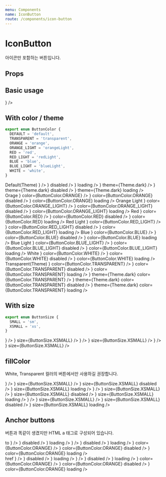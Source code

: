 ```yaml
---
menu: Components
name: IconButton
route: /components/icon-button
---
```



# IconButton

아이콘만 포함하는 버튼입니다.

## Props

<PropsTable of={IconButton} />

## Basic usage

<Playground>
  <IconButton icon={<Icon.Edit />} />
</Playground>

## With color / theme

```ts
export enum ButtonColor {
  DEFAULT = 'default',
  TRANSPARENT = 'transparent',
  ORANGE = 'orange',
  ORANGE_LIGHT = 'orangeLight',
  RED = 'red',
  RED_LIGHT = 'redLight',
  BLUE = 'blue',
  BLUE_LIGHT = 'blueLight',
  WHITE = 'white',
}
```

<Playground>
  Default(Theme)
  <PlayGroundButtonContainer>
    <IconButton icon={<Icon.Edit />} />
    <IconButton icon={<Icon.Edit />} disabled />
    <IconButton icon={<Icon.Edit />} loading />
  </PlayGroundButtonContainer>
  <PlayGroundButtonContainer theme={Theme.dark}>
    <IconButton icon={<Icon.Edit />} theme={Theme.dark} />
    <IconButton icon={<Icon.Edit />} theme={Theme.dark} disabled />
    <IconButton icon={<Icon.Edit />} theme={Theme.dark} loading />
  </PlayGroundButtonContainer>
  <br />
  Orage
  <PlayGroundButtonContainer>
    <IconButton icon={<Icon.Edit />} color={ButtonColor.ORANGE} />
    <IconButton icon={<Icon.Edit />} color={ButtonColor.ORANGE} disabled />
    <IconButton icon={<Icon.Edit />} color={ButtonColor.ORANGE} loading />
  </PlayGroundButtonContainer>
  Orange Light
  <PlayGroundButtonContainer>
    <IconButton icon={<Icon.Edit />} color={ButtonColor.ORANGE_LIGHT} />
    <IconButton icon={<Icon.Edit />} color={ButtonColor.ORANGE_LIGHT} disabled />
    <IconButton icon={<Icon.Edit />} color={ButtonColor.ORANGE_LIGHT} loading />
  </PlayGroundButtonContainer>
  Red
  <PlayGroundButtonContainer>
    <IconButton icon={<Icon.Edit />} color={ButtonColor.RED} />
    <IconButton icon={<Icon.Edit />} color={ButtonColor.RED} disabled />
    <IconButton icon={<Icon.Edit />} color={ButtonColor.RED} loading />
  </PlayGroundButtonContainer>
  Red Light
  <PlayGroundButtonContainer>
    <IconButton icon={<Icon.Edit />} color={ButtonColor.RED_LIGHT} />
    <IconButton icon={<Icon.Edit />} color={ButtonColor.RED_LIGHT} disabled />
    <IconButton icon={<Icon.Edit />} color={ButtonColor.RED_LIGHT} loading />
  </PlayGroundButtonContainer>
  Blue
  <PlayGroundButtonContainer>
    <IconButton icon={<Icon.Edit />} color={ButtonColor.BLUE} />
    <IconButton icon={<Icon.Edit />} color={ButtonColor.BLUE} disabled />
    <IconButton icon={<Icon.Edit />} color={ButtonColor.BLUE} loading />
  </PlayGroundButtonContainer>
  Blue Light
  <PlayGroundButtonContainer>
    <IconButton icon={<Icon.Edit />} color={ButtonColor.BLUE_LIGHT} />
    <IconButton icon={<Icon.Edit />} color={ButtonColor.BLUE_LIGHT} disabled />
    <IconButton icon={<Icon.Edit />} color={ButtonColor.BLUE_LIGHT} loading />
  </PlayGroundButtonContainer>
  White
  <PlayGroundButtonContainer theme={Theme.dark}>
    <IconButton icon={<Icon.Edit />} color={ButtonColor.WHITE} />
    <IconButton icon={<Icon.Edit />} color={ButtonColor.WHITE} disabled />
    <IconButton icon={<Icon.Edit />} color={ButtonColor.WHITE} loading />
  </PlayGroundButtonContainer>
  <br />
  Transparent(Theme)
  <PlayGroundButtonContainer>
    <IconButton icon={<Icon.Edit />} color={ButtonColor.TRANSPARENT} />
    <IconButton icon={<Icon.Edit />} color={ButtonColor.TRANSPARENT} disabled />
    <IconButton icon={<Icon.Edit />} color={ButtonColor.TRANSPARENT} loading />
  </PlayGroundButtonContainer>
  <PlayGroundButtonContainer theme={Theme.dark}>
    <IconButton icon={<Icon.Edit />} theme={Theme.dark} color={ButtonColor.TRANSPARENT} />
    <IconButton icon={<Icon.Edit />} theme={Theme.dark} color={ButtonColor.TRANSPARENT} disabled />
    <IconButton icon={<Icon.Edit />} theme={Theme.dark} color={ButtonColor.TRANSPARENT} loading />
  </PlayGroundButtonContainer>
</Playground>

## With size

```ts
export enum ButtonSize {
  SMALL = 'sm',
  XSMALL = 'xs',
}
```

<Playground>
  <PlayGroundButtonContainer>
    <IconButton icon={<Icon.Edit />} />
    <IconButton icon={<Icon.Edit />} size={ButtonSize.XSMALL} />
  </PlayGroundButtonContainer>
  <PlayGroundButtonContainer>
    <IconButton to="/" target="_blank" icon={<Icon.Edit />} />
    <IconButton to="/" target="_blank" icon={<Icon.Edit />} size={ButtonSize.XSMALL} />
  </PlayGroundButtonContainer>
  <PlayGroundButtonContainer>
    <IconButton href="/" target="_blank" icon={<Icon.Edit />} />
    <IconButton href="/" target="_blank" icon={<Icon.Edit />} size={ButtonSize.XSMALL} />
  </PlayGroundButtonContainer>
</Playground>

## fillColor

White, Transparent 컬러의 버튼에서만 사용하길 권장합니다.

<Playground>
  <PlayGroundButtonContainer theme={Theme.dark}>
    <IconButton color={ButtonColor.WHITE} fillColor={Colors.red500} icon={<Icon.Heart />} />
    <IconButton color={ButtonColor.WHITE} fillColor={Colors.red500} icon={<Icon.Heart />} size={ButtonSize.XSMALL} />
    <IconButton
      color={ButtonColor.WHITE}
      fillColor={Colors.red500}
      icon={<Icon.Heart />}
      size={ButtonSize.XSMALL}
      disabled
    />
    <IconButton
      color={ButtonColor.WHITE}
      fillColor={Colors.red500}
      icon={<Icon.Heart />}
      size={ButtonSize.XSMALL}
      loading
    />
  </PlayGroundButtonContainer>
  <PlayGroundButtonContainer theme={Theme.dark}>
    <IconButton theme={Theme.dark} color={ButtonColor.TRANSPARENT} fillColor={Colors.red500} icon={<Icon.Heart />} />
    <IconButton
      theme={Theme.dark}
      color={ButtonColor.TRANSPARENT}
      fillColor={Colors.red500}
      icon={<Icon.Heart />}
      size={ButtonSize.XSMALL}
    />
    <IconButton
      theme={Theme.dark}
      color={ButtonColor.TRANSPARENT}
      fillColor={Colors.red500}
      icon={<Icon.Heart />}
      size={ButtonSize.XSMALL}
      disabled
    />
    <IconButton
      theme={Theme.dark}
      color={ButtonColor.TRANSPARENT}
      fillColor={Colors.red500}
      icon={<Icon.Heart />}
      size={ButtonSize.XSMALL}
      loading
    />
  </PlayGroundButtonContainer>
  <PlayGroundButtonContainer>
    <IconButton color={ButtonColor.TRANSPARENT} fillColor={Colors.red500} icon={<Icon.Heart />} />
    <IconButton
      color={ButtonColor.TRANSPARENT}
      fillColor={Colors.red500}
      icon={<Icon.Heart />}
      size={ButtonSize.XSMALL}
    />
    <IconButton
      color={ButtonColor.TRANSPARENT}
      fillColor={Colors.red500}
      icon={<Icon.Heart />}
      size={ButtonSize.XSMALL}
      disabled
    />
    <IconButton
      color={ButtonColor.TRANSPARENT}
      fillColor={Colors.red500}
      icon={<Icon.Heart />}
      size={ButtonSize.XSMALL}
      loading
    />
  </PlayGroundButtonContainer>
</Playground>

## Anchor buttons

버튼과 똑같이 생겼지만 HTML a 태그로 구성되어 있습니다.

<Playground>
  to
  <PlayGroundButtonContainer>
    <IconButton to="/" target="_blank" icon={<Icon.Edit />} />
    <IconButton to="/" target="_blank" icon={<Icon.Edit />} disabled />
    <IconButton to="/" target="_blank" icon={<Icon.Edit />} loading />
  </PlayGroundButtonContainer>
  <PlayGroundButtonContainer theme={Theme.dark}>
    <IconButton to="/" target="_blank" icon={<Icon.Edit />} />
    <IconButton to="/" target="_blank" icon={<Icon.Edit />} disabled />
    <IconButton to="/" target="_blank" icon={<Icon.Edit />} loading />
  </PlayGroundButtonContainer>
  <PlayGroundButtonContainer>
    <IconButton to="/" target="_blank" icon={<Icon.Edit />} color={ButtonColor.ORANGE} />
    <IconButton to="/" target="_blank" icon={<Icon.Edit />} color={ButtonColor.ORANGE} disabled />
    <IconButton to="/" target="_blank" icon={<Icon.Edit />} color={ButtonColor.ORANGE} loading />
  </PlayGroundButtonContainer>
  <br />
  href
  <PlayGroundButtonContainer>
    <IconButton href="/" target="_blank" icon={<Icon.Edit />} />
    <IconButton href="/" target="_blank" icon={<Icon.Edit />} disabled />
    <IconButton href="/" target="_blank" icon={<Icon.Edit />} loading />
  </PlayGroundButtonContainer>
  <PlayGroundButtonContainer theme={Theme.dark}>
    <IconButton href="/" target="_blank" icon={<Icon.Edit />} />
    <IconButton href="/" target="_blank" icon={<Icon.Edit />} disabled />
    <IconButton href="/" target="_blank" icon={<Icon.Edit />} loading />
  </PlayGroundButtonContainer>
  <PlayGroundButtonContainer>
    <IconButton href="/" target="_blank" icon={<Icon.Edit />} color={ButtonColor.ORANGE} />
    <IconButton href="/" target="_blank" icon={<Icon.Edit />} color={ButtonColor.ORANGE} disabled />
    <IconButton href="/" target="_blank" icon={<Icon.Edit />} color={ButtonColor.ORANGE} loading />
  </PlayGroundButtonContainer>
</Playground>
